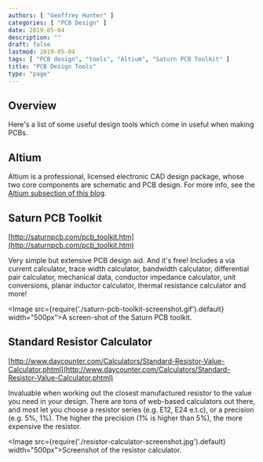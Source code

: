 ```yaml
---
authors: [ "Geoffrey Hunter" ]
categories: [ "PCB Design" ]
date: 2019-05-04
description: ""
draft: false
lastmod: 2019-05-04
tags: [ "PCB design", "tools", "Altium", "Saturn PCB Toolkit" ]
title: "PCB Design Tools"
type: "page"
---
```


## Overview

Here's a list of some useful design tools which come in useful when making PCBs.

## Altium

Altium is a professional, licensed electronic CAD design package, whose two core components are schematic and PCB design. For more info, see the [Altium subsection of this blog](/electronics/general/altium/index.mdx).

## Saturn PCB Toolkit

[http://saturnpcb.com/pcb_toolkit.htm](http://saturnpcb.com/pcb_toolkit.htm)

Very simple but extensive PCB design aid. And it's free! Includes a via current calculator, trace width calculator, bandwidth calculator, differential pair calculator, mechanical data, conductor impedance calculator, unit conversions, planar inductor calculator, thermal resistance calculator and more!

<Image src={require('./saturn-pcb-toolkit-screenshot.gif').default} width="500px">A screen-shot of the Saturn PCB toolkit.</Image>

## Standard Resistor Calculator

[http://www.daycounter.com/Calculators/Standard-Resistor-Value-Calculator.phtml](http://www.daycounter.com/Calculators/Standard-Resistor-Value-Calculator.phtml)

Invaluable when working out the closest manufactured resistor to the value you need in your design. There are tons of web-based calculators out there, and most let you choose a resistor series (e.g. E12, E24 e.t.c), or a precision (e.g. 5%, 1%). The higher the precision (1% is higher than 5%), the more expensive the resistor.

<Image src={require('./resistor-calculator-screenshot.jpg').default} width="500px">Screenshot of the resistor calculator.</Image>
